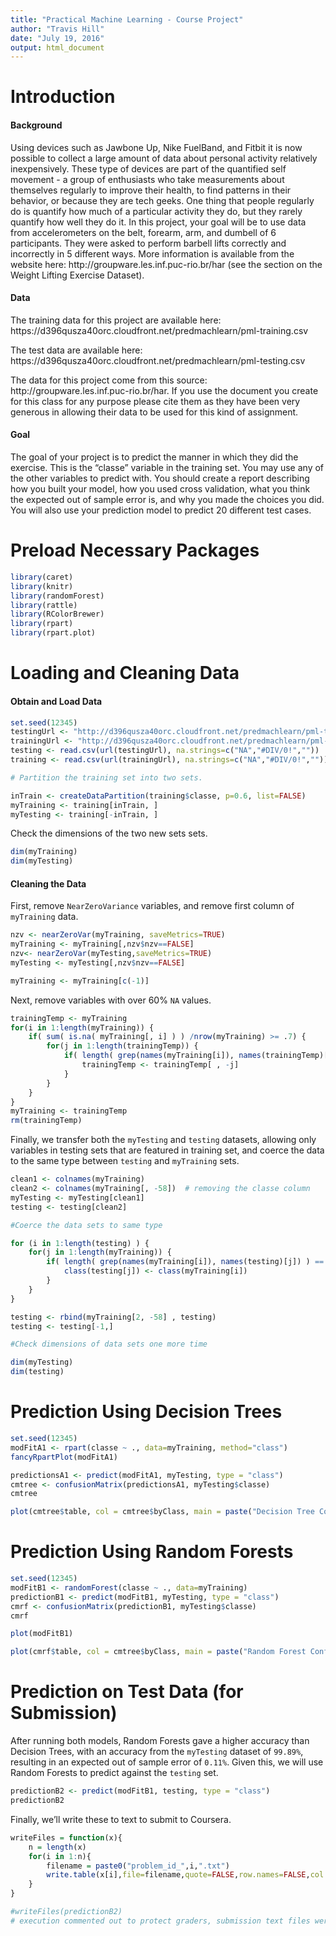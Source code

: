 ```yaml
---
title: "Practical Machine Learning - Course Project"
author: "Travis Hill"
date: "July 19, 2016"
output: html_document
---
```


# Introduction

#### Background

Using devices such as Jawbone Up, Nike FuelBand, and Fitbit it is now possible to collect a large amount of data about personal activity relatively inexpensively. These type of devices are part of the quantified self movement - a group of enthusiasts who take measurements about themselves regularly to improve their health, to find patterns in their behavior, or because they are tech geeks. One thing that people regularly do is quantify how much of a particular activity they do, but they rarely quantify how well they do it. In this project, your goal will be to use data from accelerometers on the belt, forearm, arm, and dumbell of 6 participants. They were asked to perform barbell lifts correctly and incorrectly in 5 different ways. More information is available from the website here: http://groupware.les.inf.puc-rio.br/har (see the section on the Weight Lifting Exercise Dataset).

#### Data

The training data for this project are available here: https://d396qusza40orc.cloudfront.net/predmachlearn/pml-training.csv

The test data are available here: https://d396qusza40orc.cloudfront.net/predmachlearn/pml-testing.csv

The data for this project come from this source: http://groupware.les.inf.puc-rio.br/har. If you use the document you create for this class for any purpose please cite them as they have been very generous in allowing their data to be used for this kind of assignment.

#### Goal

The goal of your project is to predict the manner in which they did the exercise. This is the “classe” variable in the training set. You may use any of the other variables to predict with. You should create a report describing how you built your model, how you used cross validation, what you think the expected out of sample error is, and why you made the choices you did. You will also use your prediction model to predict 20 different test cases.

# Preload Necessary Packages

```r
library(caret)
library(knitr)
library(randomForest)
library(rattle)
library(RColorBrewer)
library(rpart)
library(rpart.plot)
```

# Loading and Cleaning Data

#### Obtain and Load Data

```r
set.seed(12345)
testingUrl <- "http://d396qusza40orc.cloudfront.net/predmachlearn/pml-testing.csv"
trainingUrl <- "http://d396qusza40orc.cloudfront.net/predmachlearn/pml-training.csv"
testing <- read.csv(url(testingUrl), na.strings=c("NA","#DIV/0!",""))
training <- read.csv(url(trainingUrl), na.strings=c("NA","#DIV/0!",""))

# Partition the training set into two sets.

inTrain <- createDataPartition(training$classe, p=0.6, list=FALSE)
myTraining <- training[inTrain, ]
myTesting <- training[-inTrain, ]
```

Check the dimensions of the two new sets sets.

```r
dim(myTraining)
dim(myTesting)
```

#### Cleaning the Data

First, remove `NearZeroVariance` variables, and remove first column of `myTraining` data.

```r
nzv <- nearZeroVar(myTraining, saveMetrics=TRUE)
myTraining <- myTraining[,nzv$nzv==FALSE]
nzv<- nearZeroVar(myTesting,saveMetrics=TRUE)
myTesting <- myTesting[,nzv$nzv==FALSE]

myTraining <- myTraining[c(-1)]
```

Next, remove variables with over 60% `NA` values.

```r
trainingTemp <- myTraining
for(i in 1:length(myTraining)) {
    if( sum( is.na( myTraining[, i] ) ) /nrow(myTraining) >= .7) {
        for(j in 1:length(trainingTemp)) {
            if( length( grep(names(myTraining[i]), names(trainingTemp)[j]) ) == 1)  {
                trainingTemp <- trainingTemp[ , -j]
            }   
        } 
    }
}
myTraining <- trainingTemp
rm(trainingTemp)
```

Finally, we transfer both the `myTesting` and `testing` datasets, allowing only variables in testing sets that are featured in training set, and coerce the data to the same type between `testing` and `myTraining` sets.

```r
clean1 <- colnames(myTraining)
clean2 <- colnames(myTraining[, -58])  # removing the classe column
myTesting <- myTesting[clean1]        
testing <- testing[clean2]       

#Coerce the data sets to same type

for (i in 1:length(testing) ) {
    for(j in 1:length(myTraining)) {
        if( length( grep(names(myTraining[i]), names(testing)[j]) ) == 1)  {
            class(testing[j]) <- class(myTraining[i])
        }      
    }      
}

testing <- rbind(myTraining[2, -58] , testing)
testing <- testing[-1,]

#Check dimensions of data sets one more time

dim(myTesting)
dim(testing)
```

# Prediction Using Decision Trees
```r
set.seed(12345)
modFitA1 <- rpart(classe ~ ., data=myTraining, method="class")
fancyRpartPlot(modFitA1)

predictionsA1 <- predict(modFitA1, myTesting, type = "class")
cmtree <- confusionMatrix(predictionsA1, myTesting$classe)
cmtree

plot(cmtree$table, col = cmtree$byClass, main = paste("Decision Tree Confusion Matrix: Accuracy =", round(cmtree$overall['Accuracy'], 4)))
```

# Prediction Using Random Forests
```r
set.seed(12345)
modFitB1 <- randomForest(classe ~ ., data=myTraining)
predictionB1 <- predict(modFitB1, myTesting, type = "class")
cmrf <- confusionMatrix(predictionB1, myTesting$classe)
cmrf

plot(modFitB1)

plot(cmrf$table, col = cmtree$byClass, main = paste("Random Forest Confusion Matrix: Accuracy =", round(cmrf$overall['Accuracy'], 4)))
```

# Prediction on Test Data (for Submission)

After running both models, Random Forests gave a higher accuracy than Decision Trees, with an accuracy from the `myTesting` dataset of `99.89%`, resulting in an expected out of sample error of `0.11%`. Given this, we will use Random Forests to predict against the `testing` set.

```r
predictionB2 <- predict(modFitB1, testing, type = "class")
predictionB2
```

Finally, we'll write these to text to submit to Coursera.

```r
writeFiles = function(x){
    n = length(x)
    for(i in 1:n){
        filename = paste0("problem_id_",i,".txt")
        write.table(x[i],file=filename,quote=FALSE,row.names=FALSE,col.names=FALSE)
    }
}

#writeFiles(predictionB2)
# execution commented out to protect graders, submission text files were initially created.
```

